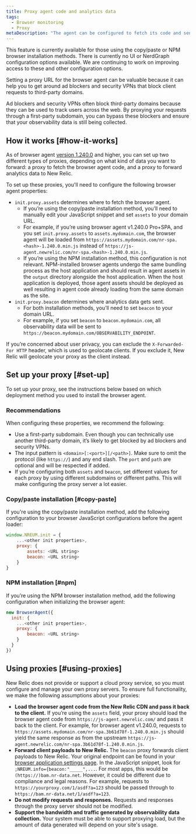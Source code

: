 ```yaml
---
title: Proxy agent code and analytics data
tags:
  - Browser monitoring
  - Proxy
metaDescription: "The agent can be configured to fetch its code and send analytics through a proxy server instead of New Relic's endpoints."
---
```


<Callout variant="important">
This feature is currently available for those using the copy/paste or NPM browser installation methods. There is currently no UI or NerdGraph configuration options available. We are continuing to work on improving access to these and other configuration options.
</Callout>

Setting a proxy URL for the browser agent can be valuable because it can help you to get around ad blockers and security VPNs that block client requests to third-party domains.

Ad blockers and security VPNs often block third-party domains because they can be used to track users across the web. By proxying your requests through a first-party subdomain, you can bypass these blockers and ensure that your observability data is still being collected.

## How it works [#how-it-works]

As of browser agent [version 1.240.0](/docs/release-notes/new-relic-browser-release-notes/browser-agent-release-notes) and higher, you can set up two different types of proxies, depending on what kind of data you want to forward: a proxy to fetch the browser agent code, and a proxy to forward analytics data to New Relic. 

To set up these proxies, you'll need to configure the following browser agent properties: 
* `init.proxy.assets` determines where to fetch the browser agent.
  * If you’re using the copy/paste installation method, you’ll need to manually edit your JavaScript snippet and set `assets` to your domain URL. 
  * For example, if you’re using browser agent v1.240.0 Pro+SPA, and you set `init.proxy.assets` to `assets.mydomain.com`, the browser agent will be loaded from `https://assets.mydomain.com/nr-spa.<hash>-1.240.0.min.js` instead of `https://js-agent.newrelic.com/nr-spa.<hash>-1.240.0.min.js`.
  * If you’re using the NPM installation method, this configuration is not relevant. NPM-installed browser agents undergo the same bundling process as the host application and should result in agent assets in the `output` directory alongside the host application. When the host application is deployed, those agent assets should be deployed as well resulting in agent code already loading from the same domain as the site.
* `init.proxy.beacon` determines where analytics data gets sent.
  * For both installation methods, you’ll need to set `beacon` to your domain URL.
  * For example, if you set `beacon` to `beacon.mydomain.com`, all observability data will be sent to `https://beacon.mydomain.com/OBSERVABILITY_ENDPOINT`.

If you’re concerned about user privacy, you can exclude the `X-Forwarded-For HTTP` header, which is used to geolocate clients. If you exclude it, New Relic will geolocate your proxy as the client instead.

## Set up your proxy [#set-up]

To set up your proxy, see the instructions below based on which deployment method you used to install the browser agent.

### Recommendations

When configuring these properties, we recommend the following:

* Use a first-party subdomain. Even though you can technically use another third-party domain, it’s likely to get blocked by ad blockers and security VPNs.
* The input pattern is `<domain>[:<port>][/<path>]`. Make sure to omit the protocol (like `https://`) and any end slash. The `port` and `path` are optional and will be respected if added.
* If you’re configuring both `assets` and  `beacon`, set different values for each proxy by using different subdomains or different paths. This will make configuring the proxy server a lot easier.

### Copy/paste installation [#copy-paste]

If you're using the copy/paste installation method, add the following configuration to your browser JavaScript configurations before the agent loader:

```js
window.NREUM.init = {
    ...<other init properties>,
    proxy: {
        assets: <URL string>
        beacon: <URL string>
    }
}
```


### NPM installation [#npm]

If you’re using the NPM browser installation method, add the following configuration when initializing the browser agent:

```js
new BrowserAgent({ 
  init: {
    ...<other init properties>,
    proxy: {
        beacon: <URL string>
    }
  }
})
```

## Using proxies [#using-proxies]

New Relic does not provide or support a cloud proxy service, so you must configure and manage your own proxy servers. To ensure full functionality, we make the following assumptions about your proxies:

* **Load the browser agent code from the New Relic CDN and pass it back to the client.** If you’re using the `assets` field, your proxy should load the browser agent code from `https://js-agent.newrelic.com/` and pass it back to the client. For example, for browser agent v1.240.0, requests to `https://assets.mydomain.com/nr-spa.3b61d78f-1.240.0.min.js` should yield the same response as from the upstream `https://js-agent.newrelic.com/nr-spa.3b61d78f-1.240.0.min.js`.
* **Forward client payloads to New Relic.** The `beacon` proxy forwards client payloads to New Relic. Your original endpoint can be found in your [browser application settings page](/docs/browser/new-relic-browser/configuration/browser-app-settings-page/). In the JavaScript snippet, look for `;NREUM.info={beacon:"_____",...`. For most apps, this would be `(https://)bam.nr-data.net`. However, it could be different due to compliance and legal reasons. For example, requests to `https://yourproxy.com/1/asdf?a=123` should be passed through to `https://bam.nr-data.net/1/asdf?a=123`.
* **Do not modify requests and responses.** Requests and responses through the proxy server should not be modified.
* **Support the bandwidth and traffic generated by observability data collection.** Your system must be able to support proxying load, but the amount of data generated will depend on your site's usage.

